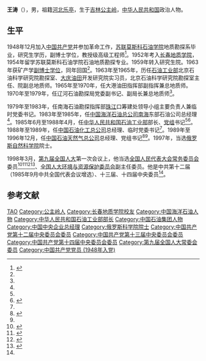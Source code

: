 {{Other uses|王涛}}
'''王涛'''（{{bd|1931年|11月|||catIdx=}}），男，祖籍[[河北省|河北]][[乐亭县|乐亭]]，生于[[吉林省|吉林]][[公主岭市|公主岭]]，[[中华人民共和国|中华人民共和国]]政治人物。

== 生平 ==
1948年12月加入[[中国共产党|中国共产党]]并参加革命工作，[[苏联|苏联]][[莫斯科石油学院|莫斯科石油学院]]地质勘探系毕业，研究生学历，副博士学位，教授级高级工程师<ref name=ybsh>{{Cite web  |url =http://business.sohu.com/20130903/n385754991.shtml  |title =中石油六任一把手：一位引咎辞职 一位被调查  |author =  |date =2013-09-03  |publisher =搜狐  |language =  |accessdate =  |quote =  |archive-date =2018-02-23  |archive-url =https://web.archive.org/web/20180223232339/http://business.sohu.com/20130903/n385754991.shtml  |dead-url =no  }}</ref>。1952年考入[[长春地质学院|长春地质学院]]，1954年留学苏联莫斯科石油学院石油地质勘探专业。1959年转入研究生院。1963年获矿产学[[副博士学位|副博士学位]]，同年回国<ref name=sun/>。1963年至1965年，历任[[中华人民共和国石油工业部|石油工业部]]北京石油科学研究院勘探室、[[大庆油田|大庆油田]]开发研究院实习员，北京石油科学研究院勘探室主任、院副总地质师。1965年至1970年，任大港油田指挥部副指挥兼总地质师。1970年至1979年，任辽河石油勘探局党委副书记、副局长兼总地质师<ref name=ybsh/>。

1979年至1983年，任南海石油勘探指挥部[[珠江|珠江]]口筹建处领导小组主要负责人兼临时党委书记。1983年至1985年，任[[中国海洋石油总公司|中国海洋石油总公司]][[南海|南海]]东部石油公司总经理<ref name=ybsh/>。1985年6月至1988年4月，任[[中华人民共和国石油工业部|中华人民共和国石油工业部]]部长、[[党组|党组]]书记<ref name=ybsh/><ref name=sun>{{cite book|author=孙晶岩|title=中国动脉|year=2005年|publisher=人民文学出版社|isbn=9787020049660|pages=29页}}</ref>。1988年至1989年，任[[中国石油化工总公司|中国石油化工总公司]]总经理、临时党委书记<ref name=ybsh/>。1989年至1996年12月，任[[中国石油天然气总公司|中国石油天然气总公司]]总经理、党组书记<ref>{{cite book|title=新疆通志: 石油工业志（40卷）|year=1999年|publisher=新疆人民出版社|pages=47-49页}}</ref><ref name=ybsh/>。1997年，当选[[俄罗斯自然科学院|俄罗斯自然科学院]]院士。

1998年3月，[[第九届全国人民代表大会|第九届全国人大]]第一次会议上，他当选[[全国人民代表大会常务委员会|全国人民代表大会常务委员会]]委员<ref>{{Cite book|title=新中国50年 中|last=韩泰华主编|publisher=北京：[[红旗出版社|红旗出版社]]|year=1999.11|isbn=7-5051-0423-3|pages=897}}</ref><ref>{{Cite book|title=第九届全国人民代表大会及其常务委员会会议大事记 1998．3-2003．2|last=全国人大常委会办公厅秘书一局编|publisher=北京：[[中国民主法制出版社|中国民主法制出版社]]|year=2004.01|isbn=7-80078-793-1|pages=405}}</ref><ref>{{Cite book|title=中华人民共和国年鉴 1998 总第18期|last=中华人民共和国年鉴编辑部编辑|publisher=[[中国年鉴社|中国年鉴社]]|year=1999.01|isbn=7-80056-903-9|pages=41}}</ref><ref>{{Cite book|title=中华人民共和国通鉴|last=龙德，蔡翔主编|publisher=沈阳：[[辽宁人民出版社|辽宁人民出版社]]|year=2000.12|isbn=7-205-04473-1|pages=1832}}</ref>、[[全国人大环境与资源保护委员会|全国人大环境与资源保护委员会]]副主任委员。他是中共第十二届（1985年9月中共全国代表会议增选）、十三届、十四届中央委员<ref name=ybsh/>。

== 参考文献 ==
{{reflist}}

{{第6届国务院}}

{{Authority control}}
{{DEFAULTSORT:W}}
[[Category:王姓|TAO]]
[[Category:公主岭人|Category:公主岭人]]
[[Category:长春地质学院校友|Category:长春地质学院校友]]
[[Category:中国海洋石油人物|Category:中国海洋石油人物]]
[[Category:中华人民共和国石油工业部部长|Category:中华人民共和国石油工业部部长]]
[[Category:中国石油集团人物|Category:中国石油集团人物]]
[[Category:中国中央企业总经理|Category:中国中央企业总经理]]
[[Category:俄罗斯科学院院士|Category:俄罗斯科学院院士]]
[[Category:中国共产党第十二届中央委员会委员|Category:中国共产党第十二届中央委员会委员]]
[[Category:中国共产党第十三届中央委员会委员|Category:中国共产党第十三届中央委员会委员]]
[[Category:中国共产党第十四届中央委员会委员|Category:中国共产党第十四届中央委员会委员]]
[[Category:第九届全国人大常委会委员|Category:第九届全国人大常委会委员]]
[[Category:中国共产党党员_(1948年入党)|Category:中国共产党党员 (1948年入党)]]